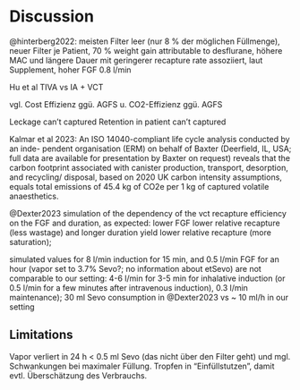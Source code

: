 # Discussion

@hinterberg2022: meisten Filter leer (nur 8 % der möglichen Füllmenge), neuer Filter je Patient, 70 % weight gain attributable to desflurane, höhere MAC und längere Dauer mit geringerer recapture rate assoziiert, laut Supplement, hoher FGF 0.8 l/min

Hu et al TIVA vs IA + VCT

vgl. Cost Effizienz ggü. AGFS u. CO2-Effizienz ggü. AGFS

Leckage can't captured
Retention in patient can't captured

Kalmar et al 2023: An ISO
14040-compliant life cycle analysis conducted by an inde-
pendent organisation (ERM) on behalf of Baxter (Deerfield, IL,
USA; full data are available for presentation by Baxter on
request) reveals that the carbon footprint associated with
canister production, transport, desorption, and recycling/
disposal, based on 2020 UK carbon intensity assumptions,
equals total emissions of 45.4 kg of CO2e per 1 kg of captured
volatile anaesthetics.

@Dexter2023 simulation of the dependency of the vct recapture efficiency on the
FGF and duration, as expected: lower FGF lower relative recapture (less wastage)
and longer duration yield lower relative recapture (more saturation);

simulated values for 8 l/min induction for 15 min, and 0.5 l/min FGF for an hour (vapor set to 3.7% Sevo?; no information about etSevo) are not comparable to our setting: 4-6 l/min for 3-5 min for inhalative induction (or 0.5 l/min for a few minutes after intravenous induction), 0.3 l/min maintenance); 30 ml Sevo consumption in @Dexter2023 vs ~ 10 ml/h in our setting

## Limitations

Vapor verliert in 24 h < 0.5 ml Sevo (das nicht über den Filter geht) und mgl. Schwankungen bei maximaler Füllung.
Tropfen in "Einfüllstutzen", damit evtl. Überschätzung des Verbrauchs.
